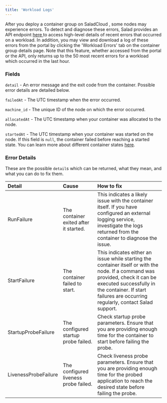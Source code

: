 ```yaml
---
title: 'Workload Logs'
---
```


After you deploy a container group on SaladCloud , some nodes may experience errors. To detect and diagnose these
errors, Salad provides an API endpoint [here ](https://docs.salad.com/reference/get__workload_errors)to access
high-level details of recent errors that occurred on a workload. In addition, you may view and download a log of these
errors from the portal by clicking the 'Workload Errors' tab on the container group details page. Note that this
feature, whether accessed from the portal or the API, only returns up to the 50 most recent errors for a workload which
occurred in the last hour.

### Fields

`detail` - An error message and the exit code from the container. Possible error details are detailed below.

`failedAt` - The UTC timestamp when the error occurred.

`machine_id` - The unique ID of the node on which the error occurred.

`allocatedAt` - The UTC timestamp when your container was allocated to the node.

`startedAt` - The UTC timestamp when your container was started on the node. If this field is `null`, the container
failed before reaching a started state. You can learn more about different container states
[here](/products/sce/deployment-lifecycle).

### Error Details

These are the possible `detail`s which can be returned, what they mean, and what you can do to fix them.

| Detail               | Cause                                  | How to fix                                                                                                                                                                                                                                |
| :------------------- | :------------------------------------- | :---------------------------------------------------------------------------------------------------------------------------------------------------------------------------------------------------------------------------------------- |
| RunFailure           | The container exited after it started. | This indicates a likely issue with the container itself. If you have configured an external logging service, investigate the logs returned from the container to diagnose the issue.                                                      |
| StartFailure         | The container failed to start.         | This indicates either an issue while starting the container itself or with the node. If a command was provided, check it can be executed successfully in the container. If start failures are occurring regularly, contact Salad support. |
| StartupProbeFailure  | The configured startup probe failed.   | Check startup probe parameters. Ensure that you are providing enough time for the container to start before failing the probe.                                                                                                            |
| LivenessProbeFailure | The configured liveness probe failed.  | Check liveness probe parameters. Ensure that you are providing enough time for the probed application to reach the desired state before failing the probe.                                                                                |
